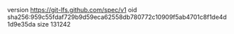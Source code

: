 version https://git-lfs.github.com/spec/v1
oid sha256:959c55fdaf729b9d59eca62558db780772c10909f5ab4701c8f1de4d1d9e35da
size 131242
